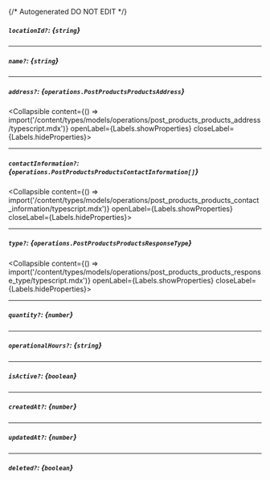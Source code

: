 {/* Autogenerated DO NOT EDIT  */}

##### `locationId?`: *{`string`}*

---
##### `name?`: *{`string`}*

---
##### `address?`: *{`operations.PostProductsProductsAddress`}*
<Collapsible content={() => import('/content/types/models/operations/post_products_products_address/typescript.mdx')} openLabel={Labels.showProperties} closeLabel={Labels.hideProperties}>
</Collapsible>

---
##### `contactInformation?`: *{`operations.PostProductsProductsContactInformation[]`}*
<Collapsible content={() => import('/content/types/models/operations/post_products_products_contact_information/typescript.mdx')} openLabel={Labels.showProperties} closeLabel={Labels.hideProperties}>
</Collapsible>

---
##### `type?`: *{`operations.PostProductsProductsResponseType`}*
<Collapsible content={() => import('/content/types/models/operations/post_products_products_response_type/typescript.mdx')} openLabel={Labels.showProperties} closeLabel={Labels.hideProperties}>
</Collapsible>

---
##### `quantity?`: *{`number`}*

---
##### `operationalHours?`: *{`string`}*

---
##### `isActive?`: *{`boolean`}*

---
##### `createdAt?`: *{`number`}*

---
##### `updatedAt?`: *{`number`}*

---
##### `deleted?`: *{`boolean`}*


